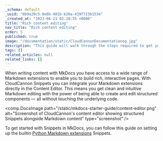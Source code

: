 ```yaml
---
_schema: default
_uuid: "0b9a20c5-9e0b-401b-b26a-439f723b1534"
_created_at: "2023-06-23 03:28:55 +0000"
title: "Rich content editing"
nav_title: "Rich content editing"
order: 5
published: true
image: "/documentation/static/CloudCannonDocumentationog.jpg"
description: "This guide will walk through the steps required to get your MkDocs site built, editable and live on CloudCannon."
tags: []
related_articles: null
related_links: []
---
```


When writing content with MkDocs you have access to a wide range of Markdown extensions to
enable you to build rich, interactive pages. With CloudCannon Snippets you can integrate your
Markdown extensions directly in the Content Editor. This means you get clean and intuitive Markdown
editing with the power of being able to create and edit structured components — all without
touching the underlying code.

<comp.DocsImage
  path="/static/mkdocs-starter-guide/content-editor.png"
  alt="Screenshot of CloudCannon's content editor showing structured Snippets alongside Markdown content"
  type="screenshot"
/>

To get started with Snippets in MkDocs, you can follow this guide on setting up the builtin
[Python Markdown extensions](/documentation/articles/editing-with-python-markdown/) Snippets.
